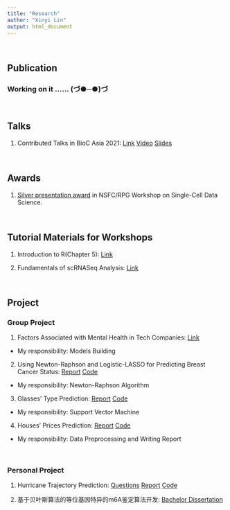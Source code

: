 ```yaml
---
title: "Research"
author: "Xinyi Lin"
output: html_document
---
```


<br>

## Publication

### Working on it ...... (づ●─●)づ

<br>
 
## Talks

1. Contributed Talks in BioC Asia 2021: [Link](https://biocasia2021.bioconductor.org/contributions/) [Video](https://www.youtube.com/watch?v=_Fh3sp59ui0) [Slides](https://f1000research.com/slides/10-1119)

 <br>
 
## Awards

1. [Silver presentation award](./support_files/silver_award.pdf) in NSFC/RPG Workshop on Single-Cell Data Science.

 <br>
 
## Tutorial Materials for Workshops

1. Introduction to R(Chapter 5): [Link](https://holab-hku.github.io/R-workshop/)

2. Fundamentals of scRNASeq Analysis: [Link](https://holab-hku.github.io//Fundamental-scRNA/)

 <br>

## Project

### Group Project

1. Factors Associated with Mental Health in Tech Companies: [Link](https://runanon.github.io/final.github.io/) 

 * My responsibility: Models Building

2. Using Newton-Raphson and Logistic-LASSO for Predicting Breast Cancer Status: [Report](./support_files/Optimization_project.pdf)
[Code](https://github.com/thecbp/P8160_optimization_project)

 * My responsibility: Newton-Raphson Algorithm

3. Glasses' Type Prediction: [Report](./Glass_type_prediction.pdf)
[Code](https://github.com/runanon/p8106_final)

 * My responsibility: Support Vector Machine

4. Houses' Prices Prediction: [Report](./support_files/House_price_prediction.pdf)
[Code](https://github.com/runanon/P8106_MIDTERM_PROJECT)

 * My responsibility: Data Preprocessing and Writing Report
 
 <br>

### Personal Project

1. Hurricane Trajectory Prediction: [Questions](./support_files/hurricane_questions.pdf)
[Report](./support_files/hurricane_report.pdf)
[Code](https://github.com/linxy29/P8160_final_project)

2. 基于贝叶斯算法的等位基因特异的m6A鉴定算法开发: [Bachelor Dissertation](./support_files/毕业论文.pdf)



